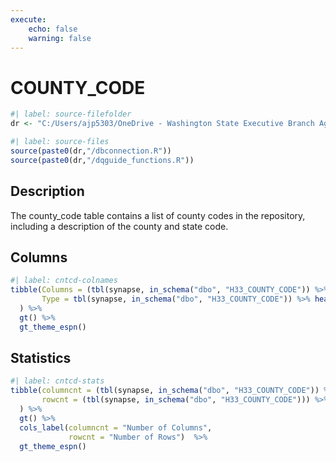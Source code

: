 ```yaml
---
execute:
    echo: false
    warning: false
---
```


# COUNTY_CODE {.unnumbered}

```r
#| label: source-filefolder
dr <- "C:/Users/ajp5303/OneDrive - Washington State Executive Branch Agencies/source_scripts"
```

```r
#| label: source-files
source(paste0(dr,"/dbconnection.R"))
source(paste0(dr,"/dqguide_functions.R"))
```

## Description

The county_code table contains a list of county codes in the repository, including a description of the county and state code. 

## Columns

```r
#| label: cntcd-colnames
tibble(Columns = (tbl(synapse, in_schema("dbo", "H33_COUNTY_CODE")) %>% colnames()),
       Type = tbl(synapse, in_schema("dbo", "H33_COUNTY_CODE")) %>% head(1) %>% as_tibble() %>% sapply(class)
  ) %>%
  gt() %>%
  gt_theme_espn()
```

## Statistics

```r
#| label: cntcd-stats
tibble(columncnt = (tbl(synapse, in_schema("dbo", "H33_COUNTY_CODE")) %>% ncol()),
       rowcnt = (tbl(synapse, in_schema("dbo", "H33_COUNTY_CODE"))) %>% nrow2()
  ) %>%
  gt() %>%
  cols_label(columncnt = "Number of Columns",
             rowcnt = "Number of Rows")  %>%
  gt_theme_espn()
```
